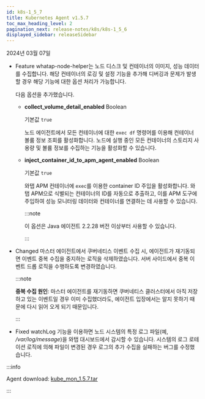 ```yaml
---
id: k8s-1_5_7
title: Kubernetes Agent v1.5.7
toc_max_heading_level: 2
pagination_next: release-notes/k8s/k8s-1_5_6
displayed_sidebar: releaseSidebar
---
```


2024년 03월 07일

- <Status>Feature</Status> whatap-node-helper는 노드 디스크 및 컨테이너의 이미지, 성능 데이터를 수집합니다. 해당 컨테이너의 로깅 및 설정 기능을 추가해 디버깅과 문제가 발생할 경우 해당 기능에 대한 옵션 처리가 가능합니다.

  다음 옵션을 추가했습니다.

  * **collect_volume_detail_enabled** <span class='type'>Boolean</span>

    기본값 `true`

    노드 에이전트에서 모든 컨테이너에 대한 `exec df` 명령어를 이용해 컨테이너 볼륨 정보 조회를 활성화합니다. 노드에 실행 중인 모든 컨테이너의 스토리지 사용량 및 볼륨 정보를 수집하는 기능을 활성화할 수 있습니다.

  * **inject_container_id_to_apm_agent_enabled** <span class='type'>Boolean</span>

    기본값 `true`

    와탭 APM 컨테이너에 `exec`를 이용한 container ID 주입을 활성화합니다. 와탭 APM으로 식별되는 컨테이너의 ID를 자동으로 추출하고, 이를 APM 도구에 주입하여 성능 모니터링 데이터와 컨테이너를 연결하는 데 사용할 수 있습니다. 
    
    :::note

    이 옵션은 Java 에이전트 2.2.28 버전 이상부터 사용할 수 있습니다.

    :::

- <Status>Changed</Status> 마스터 에이전트에서 쿠버네티스 이벤트 수집 시, 에이전트가 재기동되면 이벤트 중복 수집을 중지하는 로직을 삭제하였습니다. 서버 사이드에서 중복 이벤트 드롭 로직을 수행하도록 변경하였습니다.

  :::note

  **중복 수집 원인**: 마스터 에이전트를 재기동하면 쿠버네티스 클러스터에서 아직 저장하고 있는 이벤트일 경우 이미 수집했더라도, 에이전트 입장에서는 알지 못하기 때문에 다시 읽어 오게 되기 때문입니다.

  :::

- <Status>Fixed</Status> watchLog 기능을 이용하면 노드 시스템의 특정 로그 파일(예, <em>/var/log/message</em>)을 와탭 대시보드에서 감시할 수 있습니다. 시스템의 로그 로테이션 로직에 의해 파일이 변경된 경우 로그의 추가 수집을 실패하는 버그를 수정했습니다.

:::info

Agent download: [kube_mon_1.5.7.tar](https://repo.whatap.io/docker/kube_mon_1.5.7.tar)

:::